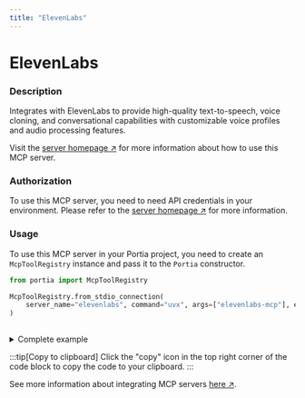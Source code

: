 ```yaml
---
title: "ElevenLabs"
---
```

<!-- WARNING: This file is auto-generated by generate_tool_docs.py. Do not edit manually. -->


# ElevenLabs

### Description

Integrates with ElevenLabs to provide high-quality text-to-speech, voice cloning, and conversational capabilities with customizable voice profiles and audio processing features.

Visit the [server homepage ↗](https://github.com/elevenlabs/elevenlabs-mcp) for more information about how to use this MCP server.

### Authorization


To use this MCP server, you need to need API credentials in your environment. Please refer to the [server homepage ↗](https://github.com/elevenlabs/elevenlabs-mcp) for more information.


### Usage

To use this MCP server in your Portia project, you need to create an `McpToolRegistry` instance and pass it to the `Portia` constructor.

```python
from portia import McpToolRegistry

McpToolRegistry.from_stdio_connection(
    server_name="elevenlabs", command="uvx", args=["elevenlabs-mcp"], env={"ELEVENLABS_API_KEY": "<api_key>"}
)
                    
```

<details>
<summary>Complete example</summary>

```python
from portia import McpToolRegistry, Portia, Config

tool_registry = McpToolRegistry.from_stdio_connection(
    server_name="elevenlabs", command="uvx", args=["elevenlabs-mcp"], env={"ELEVENLABS_API_KEY": "<api_key>"}
)
                    

config = Config.from_default()
portia = Portia(config=config, tools=tool_registry)
```

</details>

:::tip[Copy to clipboard]
Click the "copy" icon in the top right corner of the code block to copy the code to your clipboard.
:::

See more information about integrating MCP servers [here ↗](/mcp-servers).


